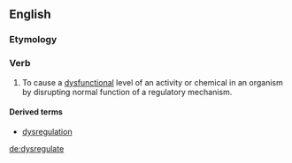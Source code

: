 ==English==

===Etymology===
{{prefix|dys|regulate}}

===Verb===
{{en-verb|dysregulat|es}}

# {{context|biology|lang=en}} To cause a [[dysfunctional]] level of an activity or chemical in an organism by disrupting normal function of a regulatory mechanism.

====Derived terms====
* [[dysregulation]]

[[de:dysregulate]]